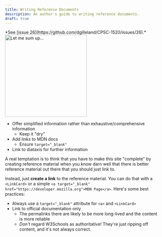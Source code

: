 ```yaml
---
title: Writing Reference Documents
description: An author's guide to writing reference documents.
draft: true
---
```



<Aside title="Work-In-Progress (WIP)" type="caution">
*See [issue 26](https://github.com/dgilleland/CPSC-1520/issues/26).*
</Aside>


<Image src={princessBride} alt="Let me sum up..." class="float-end rounded-xl" width="270" />

- Offer simplified information rather than exhaustive/comprehensive information
    - Keep it "dry"
- Add links to MDN docs
    - Ensure `target="_blank"`
- Link to diataxis for further information

<Aside title="Don't Re-invent!" type="danger">
A real temptation is to think that you have to make this site "complete" by creating reference material when you know darn well that there is better reference material out there that you should just link to.

Instead, just **create a link** to the reference material. You can do that with a `<LinkCard>` or a simple `<a target="_blank" href="https://developer.mozilla.org">MDN Page</a>`. Here's some best practices:

- Always use a `target="_blank"` attribute for `<a>` and `<LinkCard>`
- Link to official documentation only
  - The permalinks there are likely to be more long-lived and the content is more reliable
  - *Don't* regard W3Schools as authoritative! They're just ripping off content, and it's not always correct.
</Aside>

<LinkCard title="Back to Author Guide" href="/CPSC-1520/about/author-guide/" />